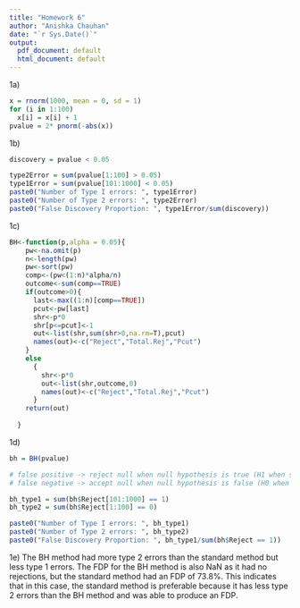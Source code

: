 ```yaml
---
title: "Homework 6"
author: "Anishka Chauhan"
date: "`r Sys.Date()`"
output:
  pdf_document: default
  html_document: default
---
```

1a) 

``` r
x = rnorm(1000, mean = 0, sd = 1)
for (i in 1:100) 
  x[i] = x[i] + 1
pvalue = 2* pnorm(-abs(x))
```

1b) 
``` r
discovery = pvalue < 0.05 

type2Error = sum(pvalue[1:100] > 0.05)
type1Error = sum(pvalue[101:1000] < 0.05)
paste0("Number of Type I errors: ", type1Error)
paste0("Number of Type 2 errors: ", type2Error)
paste0("False Discovery Proportion: ", type1Error/sum(discovery))

```

1c) 
``` r
BH<-function(p,alpha = 0.05){
    pw<-na.omit(p)
    n<-length(pw)
    pw<-sort(pw)
    comp<-(pw<(1:n)*alpha/n)
    outcome<-sum(comp==TRUE)    
    if(outcome>0){
      last<-max((1:n)[comp==TRUE])
      pcut<-pw[last]
      shr<-p*0
      shr[p<=pcut]<-1
      out<-list(shr,sum(shr>0,na.rm=T),pcut)
      names(out)<-c("Reject","Total.Rej","Pcut")
    }
    else
      {
        shr<-p*0
        out<-list(shr,outcome,0)
        names(out)<-c("Reject","Total.Rej","Pcut")
      }
    return(out)
    
  }
```

1d)
``` r
bh = BH(pvalue)

# false positive -> reject null when null hypothesis is true (H1 when should be H0)
# false negative -> accept null when null hypothesis is false (H0 when should be H1)

bh_type1 = sum(bh$Reject[101:1000] == 1) 
bh_type2 = sum(bh$Reject[1:100] == 0)

paste0("Number of Type I errors: ", bh_type1)
paste0("Number of Type 2 errors: ", bh_type2)
paste0("False Discovery Proportion: ", bh_type1/sum(bh$Reject == 1))
```

1e) 
The BH method had more type 2 errors than the standard method but less type 1 errors. The FDP for the BH method is also NaN as it had no rejections, but the standard method had an FDP of 73.8%. This indicates that in this case, the standard method is preferable because it has less type 2 errors than the BH method and was able to produce an FDP.  